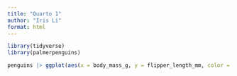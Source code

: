 ```yaml
---
title: "Quarto 1"
author: "Iris Li"
format: html
---
```


```r
library(tidyverse)
library(palmerpenguins)

```

```r
penguins |> ggplot(aes(x = body_mass_g, y = flipper_length_mm, color = species)) + geom_point() + labs(title = "Penguins Body Mass compared to Flipper Length", x = "Body Mass", y = "Flipper Length")

```
